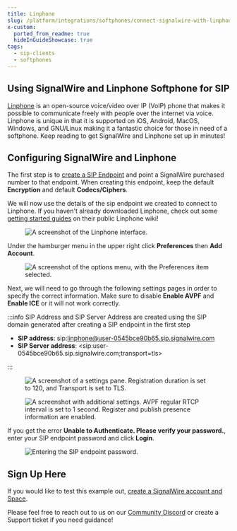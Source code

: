 ```yaml
---
title: Linphone
slug: /platform/integrations/softphones/connect-signalwire-with-linphone
x-custom:
  ported_from_readme: true
  hideInGuideShowcase: true
tags:
  - sip-clients
  - softphones
---
```



Using SignalWire and Linphone Softphone for SIP
-----------------------------------------------

[Linphone](https://www.linphone.org/products) is an open-source voice/video over IP (VoIP) phone that makes it possible to communicate freely with people over the internet via voice. Linphone is unique in that it is supported on iOS, Android, MacOS, Windows, and GNU/Linux making it a fantastic choice for those in need of a softphone. Keep reading to get SignalWire and Linphone set up in minutes! 

Configuring SignalWire and Linphone
-----------------------------------

The first step is to [create a SIP Endpoint](/voice/sip/get-started) and point a SignalWire purchased number to that endpoint. When creating this endpoint, keep the default **Encryption** and default **Codecs/Ciphers**.

We will now use the details of the sip endpoint we created to connect to Linphone. If you haven't already downloaded Linphone, check out some [getting started guides](https://wiki.linphone.org/xwiki/wiki/public/) on their public Linphone wiki! 

<figure>
  <img className="img-800" src={require("./3ef863a-Signalwire_linphone1.webP").default} alt="A screenshot of the Linphone interface. " />
</figure>

Under the hamburger menu in the upper right click **Preferences** then **Add Account**.

<figure>
  <img className="img-800" src={require("./1c3143b-Signalwire_linphone2.webP").default} alt="A screenshot of the options menu, with the Preferences item selected." />
</figure>

Next, we will need to go through the following settings pages in order to specify the correct information. Make sure to disable **Enable AVPF** and **Enable ICE** or it will not work correctly. 


:::info SIP Address and SIP Server Address are created using the SIP domain generated after creating a SIP endpoint in the first step

- **SIP address**: sip:linphone@user-0545bce90b65.sip.signalwire.com
- **SIP Server address**: \<sip:user-0545bce90b65.sip.signalwire.com;transport=tls>

:::

<figure>
  <img className="img-800" src={require("./7e0489a-Signalwire_linphone_settings.webP").default} alt="A screenshot of a settings pane. Registration duration is set to 120, and Transport is set to TLS." />
</figure>

<figure>
  <img className="img-800" src={require("./d6058cf-Signalwire_linphone_settings1.webP").default} alt="A screenshot with additional settings. AVPF regular RTCP interval is set to 1 second. Register and publish presence information are enabled." />
</figure>

If you get the error **Unable to Authenticate. Please verify your password.**, enter your SIP endpoint password and click **Login**.

<figure>
  <img className="img-800" src={require("./b4d51df-Signalwire_linphone.webP").default} alt="Entering the SIP endpoint password." />
</figure>

Sign Up Here
------------

If you would like to test this example out, [create a SignalWire account and Space](https://m.signalwire.com/signups/new?s=1).

Please feel free to reach out to us on our [Community Discord](https://discord.com/invite/F2WNYTNjuF) or create a Support ticket if you need guidance!

